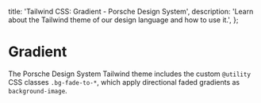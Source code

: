 
  title: 'Tailwind CSS: Gradient - Porsche Design System',
  description: 'Learn about the Tailwind theme of our design language and how to use it.',
};

# Gradient

The Porsche Design System Tailwind theme includes the custom `@utility` CSS classes `.bg-fade-to-*`, which apply
directional faded gradients as `background-image`.

<ComponentStory story={gradientStory} backgroundColor="surface" />
